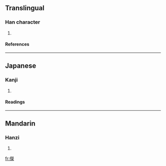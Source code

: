 ==Translingual==
===Han character===
{{Han char|rad=人|as=14|sn=16|four=|canj=人火火木 (OFFD)}}
# {{defn|Han}}
====References====
{{Han ref|kx=0120.111|dkj=01242|dj=0254.070|hdz=10232.010|uh=511D|ud=20765}}
----
==Japanese==
===Kanji===
{{ja-kanji|grade=|rs=人14}}
# {{defn|Japanese}}
====Readings====
{{ja-readings|on=[[けい]] (kei)|kun=[[まつ]] (matsu)}}
----
==Mandarin==
===Hanzi===
{{cmn-hanzi|pin=[[qióng]] (qiong2)|wg=ch'iung<sup>2</sup>}}
# {{defn|Mandarin}}

[[fr:儝]]